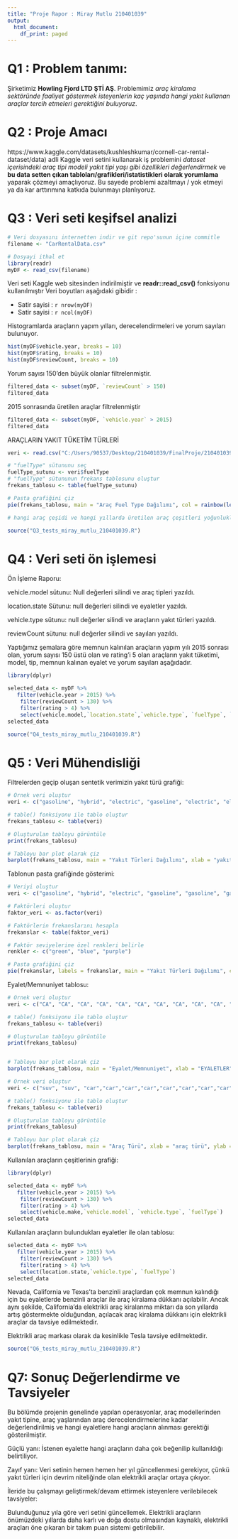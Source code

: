 ```yaml
---
title: "Proje Rapor : Miray Mutlu 210401039"
output:
  html_document:
    df_print: paged
---
```


# Q1 : Problem tanımı:

Şirketimiz **Howling Fjord LTD ŞTİ AŞ**. Problemimiz *araç kiralama sektöründe faaliyet göstermek isteyenlerin kaç yaşında hangi yakıt kullanan araçlar tercih etmeleri gerektiğini buluyoruz*. 

# Q2 : Proje Amacı

https://www.kaggle.com/datasets/kushleshkumar/cornell-car-rental-dataset/data) adli Kaggle veri setini kullanarak iş problemini *dataset içerisindeki araç tipi modeli yakıt tipi yaşı gibi özellikleri değerlendirmek* ve **bu data setten çıkan tabloları/grafikleri/istatistikleri olarak yorumlama** yaparak çözmeyi amaçlıyoruz. Bu sayede problemi azaltmayı / yok etmeyi ya da kar arttırımına katkıda bulunmayı planlıyoruz. 


# Q3 : Veri seti keşifsel analizi

```r
# Veri dosyasını internetten indir ve git repo'sunun içine commitle
filename <- "CarRentalData.csv"

# Dosyayi ithal et
library(readr)
myDF <- read_csv(filename)
```

Veri seti Kaggle web sitesinden indirilmiştir ve **readr::read_csv()** fonksiyonu kullanılmıştır Veri boyutları aşağıdaki gibidir :

- Satir sayisi : `r nrow(myDF)`
- Satir sayisi : `r ncol(myDF)`


Histogramlarda araçların yapım yılları, derecelendirmeleri ve yorum sayıları bulunuyor.
```r
hist(myDF$vehicle.year, breaks = 10)
hist(myDF$rating, breaks = 10)
hist(myDF$reviewCount, breaks = 10)
```

Yorum sayısı 150'den büyük olanlar filtrelenmiştir.

```r
filtered_data <- subset(myDF, `reviewCount` > 150) 
filtered_data
```
2015 sonrasında üretilen araçlar filtrelenmiştir



```r
filtered_data <- subset(myDF, `vehicle.year` > 2015) 
filtered_data
```

ARAÇLARIN YAKIT TÜKETİM TÜRLERİ

```r
veri <- read.csv("C:/Users/90537/Desktop/210401039/FinalProje/210401039/CarRentalData.csv")

# "fuelType" sütununu seç
fuelType_sutunu <- veri$fuelType
# "fuelType" sütununun frekans tablosunu oluştur
frekans_tablosu <- table(fuelType_sutunu)

# Pasta grafiğini çiz
pie(frekans_tablosu, main = "Araç Fuel Type Dağılımı", col = rainbow(length(frekans_tablosu)))

# hangi araç çeşidi ve hangi yıllarda üretilen araç çeşitleri yoğunlukla kullanılır onu görüyoruz
```


```r

source("Q3_tests_miray_mutlu_210401039.R")

```

# Q4 : Veri seti ön işlemesi
Ön İşleme Raporu: 

vehicle.model sütunu: Null değerleri silindi ve araç tipleri yazıldı.

location.state Sütunu: null değerleri silindi ve eyaletler yazıldı.

vehicle.type sütunu: null değerler silindi ve araçların yakıt türleri yazıldı.

reviewCount sütunu: null değerler silindi ve sayıları yazıldı.

Yaptığımız şemalara göre memnun kalınılan araçların yapım yılı 2015 sonrası olan, yorum sayısı 150 üstü olan ve rating'i 5 olan araçların yakıt tüketimi, model, tip, memnun kalınan eyalet ve yorum sayıları aşağıdadır.


```r
library(dplyr)

selected_data <- myDF %>%
   filter(vehicle.year > 2015) %>%
    filter(reviewCount > 130) %>%
    filter(rating > 4) %>%
    select(vehicle.model,`location.state`,`vehicle.type`, `fuelType`, `reviewCount`)
selected_data

```



```r
source("Q4_tests_miray_mutlu_210401039.R")

```




# Q5 : Veri Mühendisliği

Filtrelerden geçip oluşan sentetik verimizin yakıt türü grafiği:

```r
# Örnek veri oluştur
veri <- c("gasoline", "hybrid", "electric", "gasoline", "electric", "electric", "electric", "electric", "electric", "gasoline", "gasoline", "gasoline", "gasoline", "gasoline", "gasoline", "gasoline", "gasoline", "gasoline", "gasoline", "gasoline", "gasoline", "gasoline", "gasoline", "gasoline", "gasoline", "gasoline", "gasoline", "gasoline", "gasoline", "gasoline", "gasoline", "gasoline", "gasoline", "gasoline", "gasoline", "gasoline", "gasoline", "gasoline", "gasoline", "gasoline", "gasoline", "gasoline", "gasoline", "gasoline", "gasoline", "gasoline", "gasoline", "gasoline", "gasoline", "gasoline", "gasoline", "gasoline")

# table() fonksiyonu ile tablo oluştur
frekans_tablosu <- table(veri)

# Oluşturulan tabloyu görüntüle
print(frekans_tablosu)

# Tabloyu bar plot olarak çiz
barplot(frekans_tablosu, main = "Yakıt Türleri Dağılımı", xlab = "yakıt türü", ylab = "miktar", col = "blue")

```

Tablonun pasta grafiğinde gösterimi:

```r
# Veriyi oluştur
veri <- c("gasoline", "hybrid", "electric", "gasoline", "gasoline", "gasoline", "gasoline", "gasoline", "electric", "electric", "electric", "electric", "electric", "gasoline", "gasoline", "gasoline", "gasoline", "gasoline", "gasoline", "gasoline", "gasoline", "gasoline", "gasoline", "gasoline", "gasoline", "gasoline", "gasoline", "gasoline", "gasoline", "gasoline", "gasoline", "gasoline", "gasoline", "gasoline", "gasoline", "gasoline", "gasoline", "gasoline", "gasoline", "gasoline", "gasoline", "gasoline", "gasoline", "gasoline", "gasoline", "gasoline", "gasoline", "gasoline", "gasoline", "gasoline", "gasoline", "gasoline")

# Faktörleri oluştur
faktor_veri <- as.factor(veri)

# Faktörlerin frekanslarını hesapla
frekanslar <- table(faktor_veri)

# Faktör seviyelerine özel renkleri belirle
renkler <- c("green", "blue", "purple")

# Pasta grafiğini çiz
pie(frekanslar, labels = frekanslar, main = "Yakıt Türleri Dağılımı", col = renkler)

```

Eyalet/Memnuniyet tablosu:

```r
# Örnek veri oluştur
veri <- c("CA", "CA", "CA", "CA", "CA", "CA", "CA", "CA", "CA", "CA", "CA", "CA", "CA", "CA", "CA", "GA", "TN", "TN", "TX", "TX", "TX", "TX", "TX", "TX", "TX", "TX", "TX", "TX", "CO", "NJ", "NJ", "MI", "FL", "FL", "FL", "FL", "FL", "IL", "NV", "NV", "NV", "NV", "NV", "NV", "NV", "NV", "HI", "OR", "OR", "LA", "AZ", "AZ")

# table() fonksiyonu ile tablo oluştur
frekans_tablosu <- table(veri)

# Oluşturulan tabloyu görüntüle
print(frekans_tablosu)


# Tabloyu bar plot olarak çiz
barplot(frekans_tablosu, main = "Eyalet/Memnuniyet", xlab = "EYALETLER", ylab = "memnun kalınan miktar", col = "purple")
```






```r
# Örnek veri oluştur
veri <- c("suv", "suv", "car","car","car","car","car","car","car","car","car","car","car","car","car","car","car","car","car","car","car","car","car","car","car","car","car","car","car","car","car","car","car","car","car","car","car","car","car","car","car","car","car","car","car","car","car","car","car","car","car","car")

# table() fonksiyonu ile tablo oluştur
frekans_tablosu <- table(veri)

# Oluşturulan tabloyu görüntüle
print(frekans_tablosu)

# Tabloyu bar plot olarak çiz
barplot(frekans_tablosu, main = "Araç Türü", xlab = "araç türü", ylab = "miktar", col = "orange")
```


Kullanılan araçların çeşitlerinin grafiği:





```r
library(dplyr)

selected_data <- myDF %>%
   filter(vehicle.year > 2015) %>%
    filter(reviewCount > 130) %>%
    filter(rating > 4) %>%
    select(vehicle.make,`vehicle.model`, `vehicle.type`, `fuelType`)
selected_data
```

Kullanılan araçların bulundukları eyaletler ile olan tablosu:


```r

selected_data <- myDF %>%
   filter(vehicle.year > 2015) %>%
    filter(reviewCount > 130) %>%
    filter(rating > 4) %>%
    select(location.state,`vehicle.type`, `fuelType`)
selected_data
```
Nevada, California ve Texas'ta benzinli araçlardan çok memnun kalındığı için bu eyaletlerde benzinli araçlar ile araç kiralama dükkanı açılabilir. Ancak aynı şekilde, California'da elektrikli araç kiralanma miktarı da son yıllarda artış göstermekte olduğundan, açılacak araç kiralama dükkanı için elektrikli araçlar da tavsiye edilmektedir.

Elektrikli araç markası olarak da kesinlikle Tesla tavsiye edilmektedir.



```r

source("Q6_tests_miray_mutlu_210401039.R")


```


# Q7: Sonuç Değerlendirme ve Tavsiyeler

Bu bölümde projenin genelinde yapılan operasyonlar, araç modellerinden yakıt tipine, araç yaşlarından araç derecelendirmelerine kadar değerlendirilmiş ve hangi eyaletlere hangi araçların alınması gerektiği gösterilmiştir.

Güçlü yanı: İstenen eyalette hangi araçların daha çok beğenilip kullanıldığı belirtiliyor.

Zayıf yanı: Veri setinin hemen hemen her yıl güncellenmesi gerekiyor, çünkü yakıt türleri için devrim niteliğinde olan elektrikli araçlar ortaya çıkıyor.

İleride bu çalışmayı geliştirmek/devam ettirmek isteyenlere verilebilecek tavsiyeler:

Bulunduğunuz yıla göre veri setini güncellemek.
Elektrikli araçların önümüzdeki yıllarda daha karlı ve doğa dostu olmasından kaynaklı, elektrikli araçları öne çıkaran bir takım puan sistemi getirilebilir.



